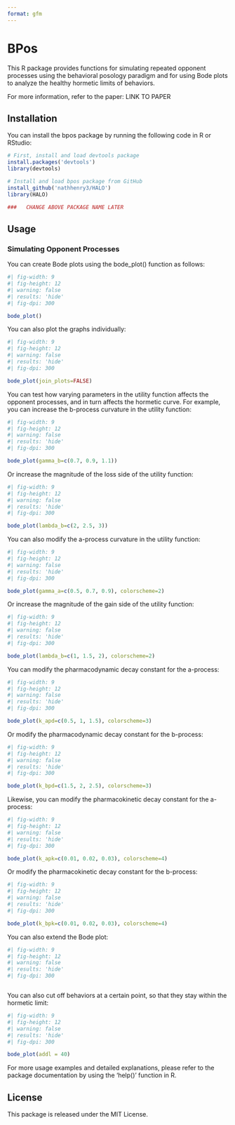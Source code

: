 ```yaml
---
format: gfm
---
```


# BPos

This R package provides functions for simulating repeated opponent processes using the behavioral posology paradigm and for using Bode plots to analyze the healthy hormetic limits of behaviors.

For more information, refer to the paper: LINK TO PAPER

## Installation

You can install the bpos package by running the following code in R or RStudio:

```r

# First, install and load devtools package
install.packages('devtools')
library(devtools)

# Install and load bpos package from GitHub
install_github('nathhenry3/HALO')
library(HALO)

###   CHANGE ABOVE PACKAGE NAME LATER

```

## Usage
### Simulating Opponent Processes

You can create Bode plots using the bode_plot() function as follows:

```r
#| fig-width: 9
#| fig-height: 12
#| warning: false
#| results: 'hide'
#| fig-dpi: 300

bode_plot()

```

You can also plot the graphs individually:

```r
#| fig-width: 9
#| fig-height: 12
#| warning: false
#| results: 'hide'
#| fig-dpi: 300

bode_plot(join_plots=FALSE)

```

You can test how varying parameters in the utility function affects the opponent processes, and in turn affects the hormetic curve. For example, you can increase the b-process curvature in the utility function:

```r
#| fig-width: 9
#| fig-height: 12
#| warning: false
#| results: 'hide'
#| fig-dpi: 300

bode_plot(gamma_b=c(0.7, 0.9, 1.1))

```

Or increase the magnitude of the loss side of the utility function:

```r
#| fig-width: 9
#| fig-height: 12
#| warning: false
#| results: 'hide'
#| fig-dpi: 300

bode_plot(lambda_b=c(2, 2.5, 3))

```

You can also modify the a-process curvature in the utility function:

```r
#| fig-width: 9
#| fig-height: 12
#| warning: false
#| results: 'hide'
#| fig-dpi: 300

bode_plot(gamma_a=c(0.5, 0.7, 0.9), colorscheme=2)

```

Or increase the magnitude of the gain side of the utility function:

```r
#| fig-width: 9
#| fig-height: 12
#| warning: false
#| results: 'hide'
#| fig-dpi: 300

bode_plot(lambda_b=c(1, 1.5, 2), colorscheme=2)

```

You can modify the pharmacodynamic decay constant for the a-process:

```r
#| fig-width: 9
#| fig-height: 12
#| warning: false
#| results: 'hide'
#| fig-dpi: 300

bode_plot(k_apd=c(0.5, 1, 1.5), colorscheme=3)

```

Or modify the pharmacodynamic decay constant for the b-process:

```r
#| fig-width: 9
#| fig-height: 12
#| warning: false
#| results: 'hide'
#| fig-dpi: 300

bode_plot(k_bpd=c(1.5, 2, 2.5), colorscheme=3)

```

Likewise, you can modify the pharmacokinetic decay constant for the a-process:

```r
#| fig-width: 9
#| fig-height: 12
#| warning: false
#| results: 'hide'
#| fig-dpi: 300

bode_plot(k_apk=c(0.01, 0.02, 0.03), colorscheme=4)

```

Or modify the pharmacokinetic decay constant for the b-process:

```r
#| fig-width: 9
#| fig-height: 12
#| warning: false
#| results: 'hide'
#| fig-dpi: 300

bode_plot(k_bpk=c(0.01, 0.02, 0.03), colorscheme=4)

```

You can also extend the Bode plot:

```r
#| fig-width: 9
#| fig-height: 12
#| warning: false
#| results: 'hide'
#| fig-dpi: 300



```

You can also cut off behaviors at a certain point, so that they stay within the hormetic limit:

```r
#| fig-width: 9
#| fig-height: 12
#| warning: false
#| results: 'hide'
#| fig-dpi: 300

bode_plot(addl = 40)

```

For more usage examples and detailed explanations, please refer to the package documentation by using the 'help()' function in R. 

## License

This package is released under the MIT License.